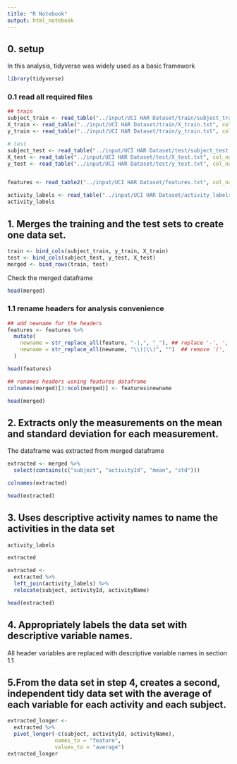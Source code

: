 ```yaml
---
title: "R Notebook"
output: html_notebook
---
```


## 0. setup

In this analysis, tidyverse was widely used as a basic framework

```r
library(tidyverse)
```


### 0.1 read all required files

```r
## train
subject_train <- read_table("../input/UCI HAR Dataset/train/subject_train.txt", col_names = c("subject"))
X_train <- read_table("../input/UCI HAR Dataset/train/X_train.txt", col_names = FALSE)
y_train <- read_table("../input/UCI HAR Dataset/train/y_train.txt", col_names = c("activityId"))

# test
subject_test <- read_table("../input/UCI HAR Dataset/test/subject_test.txt", col_names = c("subject"))
X_test <- read_table("../input/UCI HAR Dataset/test/X_test.txt", col_names = FALSE)
y_test <- read_table("../input/UCI HAR Dataset/test/y_test.txt", col_names = c("activityId"))


features <- read_table2("../input/UCI HAR Dataset/features.txt", col_names = c("no", "feature"))
```


```r
activity_labels <- read_table("../input/UCI HAR Dataset/activity_labels.txt", col_names = c("activityId", "activityName"))
activity_labels
```


## 1. Merges the training and the test sets to create one data set.

```r
train <- bind_cols(subject_train, y_train, X_train)
test <- bind_cols(subject_test, y_test, X_test)
merged <- bind_rows(train, test)
```

Check the merged dataframe

```r
head(merged)
```

### 1.1 rename headers for analysis convenience 

```r
## add newname for the headers
features <- features %>% 
  mutate(
    newname = str_replace_all(feature, "-|,", "_"), ## replace '-', ',' to '_'
    newname = str_replace_all(newname, "\\(|\\)", "")  ## remove '(', ')'
  )

head(features)
```

```r
## renames headers usning features dataframe
colnames(merged)[3:ncol(merged)] <- features$newname

head(merged)
```


## 2. Extracts only the measurements on the mean and standard deviation for each measurement.

The dataframe was extracted from merged dataframe

```r
extracted <- merged %>% 
  select(contains(c("subject", "activityId", "mean", "std")))

colnames(extracted)
```

```r
head(extracted)
```
## 3. Uses descriptive activity names to name the activities in the data set

```r
activity_labels
```

```r
extracted
```

```r
extracted <-
  extracted %>% 
  left_join(activity_labels) %>% 
  relocate(subject, activityId, activityName)

head(extracted)
```


## 4. Appropriately labels the data set with descriptive variable names.

All header variables are replaced with descriptive variable names in section 1.1


## 5.From the data set in step 4, creates a second, independent tidy data set with the average of each variable for each activity and each subject.

```r
extracted_longer <-
  extracted %>% 
  pivot_longer(-c(subject, activityId, activityName), 
               names_to = "feature",
               values_to = "average")
extracted_longer
```





